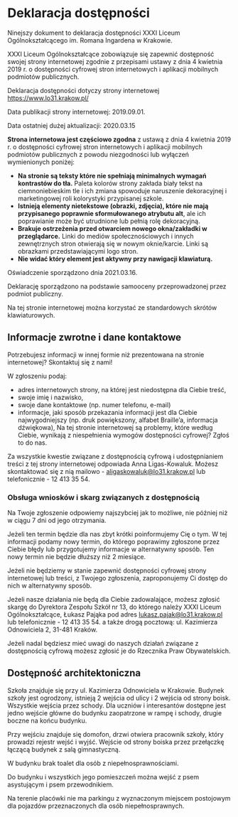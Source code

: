 # Deklaracja dostępności

Ninejszy dokument to deklaracja dostępności XXXI Liceum Ogólnokształcącego im.
Romana Ingardena w Krakowie.

XXXI Liceum Ogólnokształcące zobowiązuje się zapewnić dostępność swojej strony
internetowej zgodnie z przepisami ustawy z dnia 4 kwietnia 2019 r. o dostępności
cyfrowej stron internetowych i aplikacji mobilnych podmiotów publicznych.

Deklaracja dostępności dotyczy strony internetowej https://www.lo31.krakow.pl/

Data publikacji strony internetowej: 2019.09.01.

Data ostatniej dużej aktualizacji: 2020.03.15

**Strona internetowa jest częściowo zgodna** z ustawą z dnia 4 kwietnia 2019 r.
o dostępności cyfrowej stron internetowych i aplikacji mobilnych podmiotów
publicznych z powodu niezgodności lub wyłączeń wymienionych poniżej:

- **Na stronie są teksty które nie spełniają minimalnych wymagań kontrastów do
  tła.** Paleta kolorów strony zakłada biały tekst na ciemnoniebieskim tle i ich
  zmiana spowoduje naruszenie dekoracyjnej i marketingowej roli kolorystyki
  przypisanej szkole.
- **Istnieją elementy nietekstowe (obrazki, zdjęcia), które nie mają
  przypisanego poprawnie sformułowanego atrybutu alt**, ale ich poprawianie może
  być utrudnione lub pełnią rolę dekoracyjną.
- **Brakuje ostrzeżenia przed otwarciem nowego okna/zakładki w przeglądarce.**
  Linki do mediów społecznościowych i innych zewnętrznych stron otwierają się w
  nowym oknie/karcie. Linki są obrazkami przedstawiającymi logo stron.
- **Nie widać który element jest aktywny przy nawigacji klawiaturą.**

Oświadczenie sporządzono dnia 2021.03.16.

Deklarację sporządzono na podstawie samooceny przeprowadzonej przez podmiot
publiczny.

Na tej stronie internetowej można korzystać ze standardowych skrótów
klawiaturowych.

## Informacje zwrotne i dane kontaktowe

Potrzebujesz informacji w innej formie niż prezentowana na stronie internetowej?
Skontaktuj się z nami!

W zgłoszeniu podaj:

- adres internetowych strony, na której jest niedostępna dla Ciebie treść,
- swoje imię i nazwisko,
- swoje dane kontaktowe (np. numer telefonu, e-mail)
- informacje, jaki sposób przekazania informacji jest dla Ciebie najwygodniejszy
  (np. druk powiększony, alfabet Braille’a, informacja dźwiękowa), Na tej
  stronie internetowej są problemy, które według Ciebie, wynikają z
  niespełnienia wymogów dostępności cyfrowej? Zgłoś to do nas.

Za wszystkie kwestie związane z dostępnością cyfrową i udostępnianiem treści z
tej strony internetowej odpowiada Anna Ligas-Kowaluk. Możesz skontaktować się z
nią mailowo - aligaskowaluk@lo31.krakow.pl lub telefonicznie - 12 413 35 54.

### Obsługa wniosków i skarg związanych z dostępnością

Na Twoje zgłoszenie odpowiemy najszybciej jak to możliwe, nie później niż w
ciągu 7 dni od jego otrzymania.

Jeżeli ten termin będzie dla nas zbyt krótki poinformujemy Cię o tym. W tej
informacji podamy nowy termin, do którego poprawimy zgłoszone przez Ciebie błędy
lub przygotujemy informacje w alternatywny sposób. Ten nowy termin nie będzie
dłuższy niż 2 miesiące.

Jeżeli nie będziemy w stanie zapewnić dostępności cyfrowej strony internetowej
lub treści, z Twojego zgłoszenia, zaproponujemy Ci dostęp do nich w alternatywny
sposób.

Jeżeli nasze działania nie będą dla Ciebie zadowalające, możesz zgłosić skargę
do Dyrektora Zespołu Szkół nr 13, do którego należy XXXI Liceum
Ogólnokształcące, Łukasz Pająka pod adres lukasz.pajak@lo31.krakow.pl lub
telefonicznie - 12 413 35 54. a także drogą pocztową: ul. Kazimierza Odnowiciela
2, 31-481 Kraków.

Jeżeli nadal będziesz mieć uwagi do naszych działań związane z dostępnością
cyfrową możesz zgłosić je do Rzecznika Praw Obywatelskich.

## Dostępność architektoniczna

Szkoła znajduje się przy ul. Kazimierza Odnowiciela w Krakowie. Budynek szkoły
jest ogrodzony, istnieją 2 wejścia od ulicy i 2 wejścia od strony boisk.
Wszystkie wejścia przez schody. Dla uczniów i interesantów dostępne jest jedno
wejście główne do budynku zaopatrzone w rampę i schody, drugie boczne na końcu
budynku.

Przy wejściu znajduje się domofon, drzwi otwiera pracownik szkoły, który
prowadzi rejestr wejść i wyjść. Wejście od strony boiska przez przełączkę
łączącą budynek z salą gimnastyczną.

W budynku brak toalet dla osób z niepełnosprawnościami.

Do budynku i wszystkich jego pomieszczeń można wejść z psem asystującym i psem
przewodnikiem.

Na terenie placówki nie ma parkingu z wyznaczonym miejscem postojowym dla
pojazdów przeznaczonych dla osób niepełnosprawnych.
